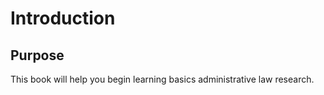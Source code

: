 # Introduction
## Purpose
This book will help you begin learning basics administrative law research. 
